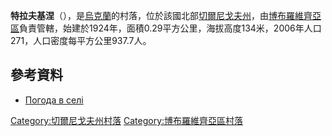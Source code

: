 {{coord|50|44|28|N|31|27|21|E|scale:100000|display=title}}

'''特拉夫基涅'''（{{lang-uk|Травкине}}），是[[烏克蘭|烏克蘭]]的村落，位於該國北部[[切爾尼戈夫州|切爾尼戈夫州]]，由[[博布羅維齊亞區|博布羅維齊亞區]]負責管轄，始建於1924年，面積0.29平方公里，海拔高度134米，2006年人口271，人口密度每平方公里937.7人。

==參考資料==
*[http://weather.in.ua/ua/chernigovskaja/26363 Погода в селі ] {{Wayback|url=http://weather.in.ua/ua/chernigovskaja/26363 |date=20111220115105 }}

[[Category:切爾尼戈夫州村落|Category:切爾尼戈夫州村落]]
[[Category:博布羅維齊亞區村落|Category:博布羅維齊亞區村落]]


{{Chernihiv-geo-stub}}